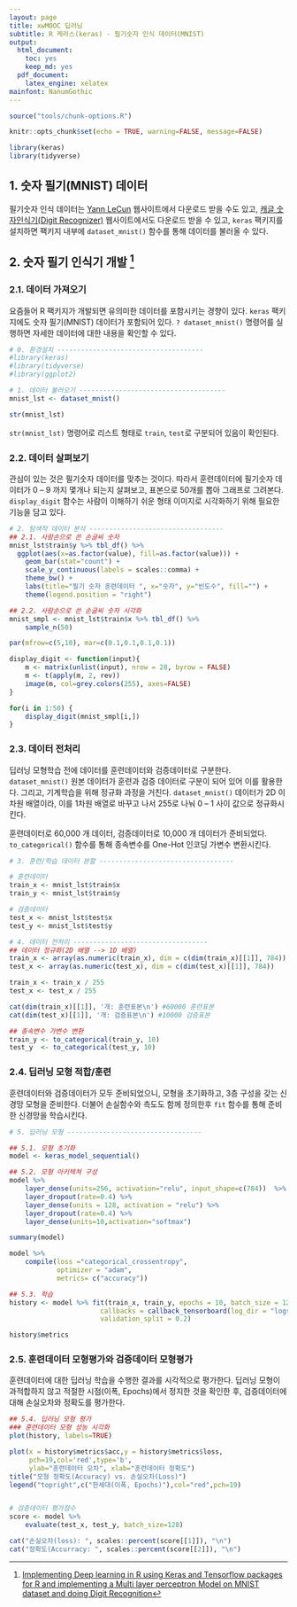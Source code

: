 ```yaml
---
layout: page
title: xwMOOC 딥러닝
subtitle: R 케라스(keras) - 필기숫자 인식 데이터(MNIST)
output:
  html_document: 
    toc: yes
    keep_md: yes
  pdf_document:
    latex_engine: xelatex
mainfont: NanumGothic
---
```



```r
source("tools/chunk-options.R") 

knitr::opts_chunk$set(echo = TRUE, warning=FALSE, message=FALSE)

library(keras)
library(tidyverse)
```

## 1. 숫자 필기(MNIST) 데이터

필기숫자 인식 데이터는 [Yann LeCun](http://yann.lecun.com/exdb/mnist/) 웹사이트에서 다운로드 받을 수도 있고,
[캐글 숫자인식기(Digit Recognizer)](https://www.kaggle.com/c/digit-recognizer) 웹사이트에서도 다운로드 받을 수 있고,
`keras` 팩키지를 설치하면 팩키지 내부에 `dataset_mnist()` 함수를 통해 데이터를 불러올 수 있다.

## 2. 숫자 필기 인식기 개발 [^mnist-keras-rstudio]

[^mnist-keras-rstudio]: [Implementing Deep learning in R using Keras and Tensorflow packages for R and implementing a Multi layer perceptron Model on MNIST dataset and doing Digit Recognition](https://github.com/anishsingh20/Deep-Learning-in-R-using-Keras-and-Tensorflow-)

### 2.1. 데이터 가져오기 

요즘들어 R 팩키지가 개발되면 유의미한 데이터를 포함시키는 경향이 있다. 
`keras` 팩키지에도 숫자 필기(MNIST) 데이터가 포함되어 있다. 
`? dataset_mnist()` 명령어를 실행하면 자세한 데이터에 대한 내용을 확인할 수 있다.

``` r
# 0. 환경설치 -------------------------------------
#library(keras)
#library(tidyverse)
#library(ggplot2)

# 1. 데이터 불러오기 -------------------------------------
mnist_lst <- dataset_mnist()

str(mnist_lst)
```

`str(mnist_lst)` 명령어로 리스트 형태로 `train`, `test`로 구분되어 있음이 확인된다.

### 2.2. 데이터 살펴보기 

관심이 있는 것은 필기숫자 데이터를 맞추는 것이다. 따라서 훈련데이터에 필기숫자 데이터가 
0 -- 9 까지 몇개나 되는지 살펴보고, 표본으로 50개를 뽑아 그래프로 그려본다.
`display_digit` 함수는 사람이 이해하기 쉬운 형태 이미지로 시각화하기 위해 필요한 기능을 담고 있다.

``` r
# 2. 탐색적 데이터 분석 ----------------------------------
## 2.1. 사람손으로 쓴 손글씨 숫자 
mnist_lst$train$y %>% tbl_df() %>% 
  ggplot(aes(x=as.factor(value), fill=as.factor(value))) +
    geom_bar(stat="count") +
    scale_y_continuous(labels = scales::comma) +
    theme_bw() +
    labs(title="필기 숫자 훈련데이터 ", x="숫자", y="빈도수", fill="") +
    theme(legend.position = "right")

## 2.2. 사람손으로 쓴 손글씨 숫자 시각화
mnist_smpl <- mnist_lst$train$x %>% tbl_df() %>% 
    sample_n(50)

par(mfrow=c(5,10), mar=c(0.1,0.1,0.1,0.1))

display_digit <- function(input){
    m <- matrix(unlist(input), nrow = 28, byrow = FALSE)
    m <- t(apply(m, 2, rev))
    image(m, col=grey.colors(255), axes=FALSE)
}

for(i in 1:50) {
    display_digit(mnist_smpl[i,])
}
```

### 2.3. 데이터 전처리

딥러닝 모형학습 전에 데이터를 훈련데이터와 검증데이터로 구분한다.
`dataset_mnist()` 원본 데이터가 훈련과 검증 데이터로 구분이 되어 있어 이를 활용한다.
그리고, 기계학습을 위해 정규화 과정을 거친다. `dataset_mnist()` 데이터가 2D 이차원 배열이라,
이를 1차원 배열로 바꾸고 나서 255로 나눠 0 -- 1 사이 값으로 정규화시킨다.


훈련데이터로 60,000 개 데이터, 검증데이터로 10,000 개 데이터가 준비되었다.
`to_categorical()` 함수를 통해 종속변수를 One-Hot 인코딩 가변수 변환시킨다.

``` r
# 3. 훈련/학습 데이터 분할 ----------------------------------

# 훈련데이터
train_x <- mnist_lst$train$x
train_y <- mnist_lst$train$y

# 검증데이터
test_x <- mnist_lst$test$x
test_y <- mnist_lst$test$y

# 4. 데이터 전처리 ----------------------------------
## 데이터 정규화(2D 배열 --> 1D 배열)
train_x <- array(as.numeric(train_x), dim = c(dim(train_x)[[1]], 784))
test_x <- array(as.numeric(test_x), dim = c(dim(test_x)[[1]], 784))

train_x <- train_x / 255
test_x <- test_x / 255

cat(dim(train_x)[[1]], '개: 훈련표본\n') #60000 훈련표본
cat(dim(test_x)[[1]], '개: 검증표본\n') #10000 검증표본

## 종속변수 가변수 변환
train_y <- to_categorical(train_y, 10)
test_y  <- to_categorical(test_y, 10)
```

### 2.4. 딥러닝 모형 적합/훈련

훈련데이터와 검증데이터가 모두 준비되었으니, 모형을 초기화하고, 
3층 구성을 갖는 신경망 모형을 준비한다. 더불어 손실함수와 측도도 함께 정의한후 
`fit` 함수를 통해 준비한 신경망을 학습시킨다.


``` r
# 5. 딥러닝 모형 ----------------------------------

## 5.1. 모형 초기화
model <- keras_model_sequential()

## 5.2. 모형 아키텍쳐 구성
model %>% 
    layer_dense(units=256, activation="relu", input_shape=c(784))  %>%
    layer_dropout(rate=0.4) %>%
    layer_dense(units = 128, activation = "relu") %>%
    layer_dropout(rate=0.4) %>%
    layer_dense(units=10,activation="softmax") 

summary(model)

model %>%
    compile(loss ="categorical_crossentropy",
            optimizer = "adam",
            metrics= c("accuracy"))

## 5.3. 학습
history <- model %>% fit(train_x, train_y, epochs = 10, batch_size = 128,
                       callbacks = callback_tensorboard(log_dir = "logs/run_b"),
                       validation_split = 0.2) 

history$metrics
```

### 2.5. 훈련데이터 모형평가와 검증데이터 모형평가

훈련데이터에 대한 딥러닝 학습을 수행한 결과를 시각적으로 평가한다.
딥러닝 모형이 과적합하지 않고 적절한 시점(이폭, Epochs)에서 정지한 것을 확인한 후,
검증데이터에 대해 손실오차와 정확도를 평가한다.

``` r
## 5.4. 딥러닝 모형 평가
### 훈련데이터 모형 성능 시각화
plot(history, labels=TRUE)

plot(x = history$metrics$acc,y = history$metrics$loss,
     pch=19,col='red',type='b',
     ylab="훈련데이터 오차", xlab="훈련데이터 정확도")
title("모형 정확도(Accuracy) vs. 손실오차(Loss)")
legend("topright",c("한세대(이폭, Epochs)"),col="red",pch=19)


# 검증데이터 평가점수
score <- model %>% 
    evaluate(test_x, test_y, batch_size=128)

cat("손실오차(loss): ", scales::percent(score[[1]]), "\n")
cat("정확도(Accurracy: ", scales::percent(score[[2]]), "\n")
```
